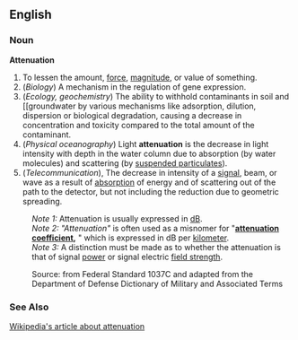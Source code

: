 ==English==
===Noun===
'''Attenuation''' 
#To lessen the amount, [[force]], [[magnitude]], or value of something.
#(''Biology'') A mechanism in the regulation of gene expression.
#(''Ecology, geochemistry'') The ability to withhold contaminants in soil and [[groundwater by various mechanisms like adsorption, dilution, dispersion or biological degradation, causing a decrease in concentration and toxicity compared to the total amount of the contaminant.
#(''Physical oceanography'') Light '''attenuation''' is the decrease in light intensity with depth in the water column due to absorption (by water molecules) and scattering (by [[turbidity|suspended particulates]]).
#(''Telecommunication''), The decrease in intensity of a [[signal]], beam, or wave as a result of [[absorption]] of energy and of scattering out of the path to the detector, but not including the reduction due to geometric spreading.  

:''Note 1:''  Attenuation is usually expressed in [[Bel|dB]]. 
:''Note 2:''  ''"Attenuation"'' is often used as a misnomer for "'''[[attenuation coefficient]],''' " which is expressed in dB per [[kilometer]]. 
:''Note 3:''  A distinction must be made as to whether the attenuation is that of signal [[power]] or signal electric [[field strength]].

:Source: from Federal Standard 1037C and adapted from the Department of Defense Dictionary of Military and Associated Terms

===See Also===

[[Wikipedia:Attenuation|Wikipedia's article about attenuation]]